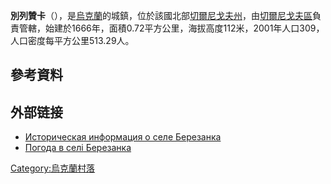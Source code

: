{{coord|51|33|8|N|31|26|18|E|scale:100000|display=title}}

'''別列贊卡'''（{{lang-uk|Березанка}}），是[[烏克蘭|烏克蘭]]的城鎮，位於該國北部[[切爾尼戈夫州|切爾尼戈夫州]]，由[[切爾尼戈夫區|切爾尼戈夫區]]負責管轄，始建於1666年，面積0.72平方公里，海拔高度112米，2001年人口309，人口密度每平方公里513.29人。

==參考資料==
{{reflist}}

==外部链接==
* [http://www.surnameindex.info/info/chernigov/chernigov/berezanka/index.html Историческая информация о селе Березанка] {{Wayback|url=http://www.surnameindex.info/info/chernigov/chernigov/berezanka/index.html |date=20210718201457 }} {{ref-ru}}
* [http://weather.in.ua/ua/chernigovskaja/918 Погода в селі Березанка]{{Wayback|url=http://weather.in.ua/ua/chernigovskaja/918 |date=20111220113247 }}


{{Ukraine-geo-stub}}
[[Category:烏克蘭村落|Category:烏克蘭村落]]